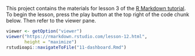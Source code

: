 This project contains the materials for lesson 3 of the [R Markdown tutorial](https://rmarkdown.rstudio.com/lesson-3.html). To begin the lesson, press the play button at the top right of the code chunk below. Then refer to the viewer pane.

```r
viewer <- getOption("viewer")
viewer("https://rmarkdown.rstudio.com/lesson-12.html", 
       height = "maximize")
rstudioapi::navigateToFile("11-dashboard.Rmd")
```


